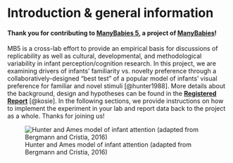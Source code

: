 # Introduction & general information

#### Thank you for contributing to [**ManyBabies 5**](https://manybabies.org/MB5/), a project of [**ManyBabies**](https://manybabies.org/)! {.unnumbered}

MB5 is a cross-lab effort to provide an empirical basis for discussions of replicability as well as cultural, developmental, and methodological variability in infant perception/cognition research. In this project, we are examining drivers of infants’ familiarity vs. novelty preference through a collaboratively-designed “best test” of a popular model of infants’ visual preference for familiar and novel stimuli [@hunter1988]. More details about the background, design and hypotheses can be found in the [**Registered Report**](https://osf.io/preprints/psyarxiv/ck3vd) [@kosie]. In the following sections, we provide instructions on how to implement the experiment in your lab and report data back to the project as a whole. Thanks for joining us!

![Hunter and Ames model of infant attention (adapted from Bergmann and Cristia, 2016)](images/HunterAmesFig.png){#fig-hunterames}
